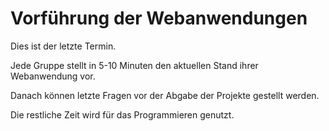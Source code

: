 
# Vorführung der Webanwendungen

Dies ist der letzte Termin.

Jede Gruppe stellt in 5-10 Minuten den aktuellen Stand
ihrer Webanwendung vor.

Danach können letzte Fragen vor der Abgabe der Projekte
gestellt werden.

Die restliche Zeit wird für das Programmieren genutzt.

